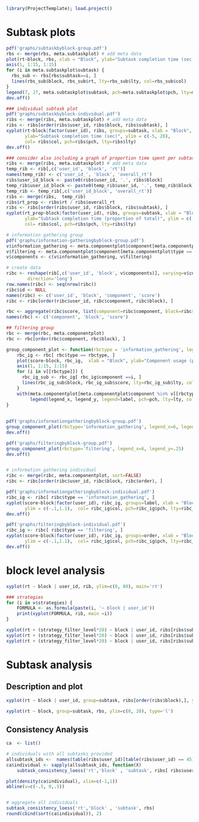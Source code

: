 ```r
library(ProjectTemplate); load.project()
```

# Subtask plots
```r
pdf('graphs/subtaskbyblock-group.pdf')
rbs <- merge(rbs, meta.subtaskplot) # add meta data
plot(rt~block, rbs, xlab = "Block", ylab="Subtask completion time (sec)", ylim=c(0, 28), las=1, pch=rbs$pch, col=rbs$col)
axis(1, 1:15, 1:15)
for (i in meta.subtaskplot$subtask) { 
  rbs_sub <- rbs[rbs$subtask==i, ]
  lines(rbs_sub$block, rbs_sub$rt, lty=rbs_sub$lty, col=rbs_sub$col)
} 
legend(7, 27, meta.subtaskplot$subtask, pch=meta.subtaskplot$pch, lty=meta.subtaskplot$lty, col=meta.subtaskplot$col)
dev.off()
```

```r
### individual subtask plot
pdf('graphs/subtaskbyblock-individual.pdf')
ribs <- merge(ribs, meta.subtaskplot) # add meta data
ribs <- ribs[order(ribs$user_id, ribs$block, ribs$subtask), ]
xyplot(rt~block|factor(user_id), ribs, groups=subtask, xlab = "Block", type='b', 
       ylab="Subtask completion time (sec)", ylim = c(-5, 28), 
       col= ribs$col, pch=ribs$pch, lty=ribs$lty)
dev.off()

### consider also including a graph of proportion time spent per subtask over individual and block
ribs <- merge(ribs, meta.subtaskplot) # add meta data
temp_rib <- rib[,c('user_id', 'block', 'rt')]
names(temp_rib) <- c('user_id_', 'block', 'overall_rt')
ribs$user_id_block <- paste0(ribs$user_id, '.', ribs$block)
temp_rib$user_id_block <- paste0(temp_rib$user_id, '.', temp_rib$block)
temp_rib <- temp_rib[,c('user_id_block', 'overall_rt')]
ribs <- merge(ribs,  temp_rib)
ribs$rt_prop <- ribs$rt / ribs$overall_rt 
ribs <- ribs[order(ribs$user_id, ribs$block, ribs$subtask), ]
xyplot(rt_prop~block|factor(user_id), ribs, groups=subtask, xlab = "Block", type='b', 
       ylab="Subtask completion time (proportion of total)", ylim = c(-0.1,1.1), 
       col= ribs$col, pch=ribs$pch, lty=ribs$lty)

```


```r
# information gathering group
pdf('graphs/information-gatheringbyblock-group.pdf')
v$information_gathering <- meta.componentplot$component[meta.componentplot$type == "information_gathering"]
v$filtering <- meta.componentplot$component[meta.componentplot$type == "filtering"]
v$components <- c(v$information_gathering, v$filtering)

# create data
ribc <- reshape(rib[,c('user_id', 'block', v$components)], varying=v$components, v.names='score', times=v$components,
        direction='long')
row.names(ribc) <- seq(nrow(ribc))
ribc$id <- NULL
names(ribc) <- c('user_id', 'block', 'component', 'score')
ribc <- ribc[order(ribc$user_id, ribc$component, ribc$block), ]

rbc <- aggregate(ribc$score, list(component=ribc$component, block=ribc$block), mean)
names(rbc) <- c('component', 'block', 'score')

## filtering group
rbc <- merge(rbc, meta.componentplot)
rbc <- rbc[order(rbc$component, rbc$block), ]

group_component_plot <- function(rbctype = 'information_gathering', legend_x=6, legend_y=1) {
    rbc_ig <- rbc[ rbc$type == rbctype, ]
    plot(score~block, rbc_ig,  xlab = "Block", ylab="Component usage (proportion of trials)", ylim=c(0, 1), las=1, pch=rbc_ig$pch, col=rbc_ig$col)
    axis(1, 1:15, 1:15)
    for (i in v[[rbctype]]) {
      rbc_ig_sub <- rbc_ig[ rbc_ig$component ==i, ]
      lines(rbc_ig_sub$block, rbc_ig_sub$score, lty=rbc_ig_sub$lty, col=rbc_ig_sub$col)
    }           
    with(meta.componentplot[meta.componentplot$component %in% v[[rbctype]], ], 
         legend(legend_x, legend_y, legend=label, pch=pch, lty=lty, col=col))
}
    
    
pdf('graphs/informationgatheringbyblock-group.pdf')
group_component_plot(rbctype='information_gathering', legend_x=6, legend_y=1)
dev.off()

pdf('graphs/filteringbyblock-group.pdf')
group_component_plot(rbctype='filtering', legend_x=6, legend_y=.25)
dev.off()


# information gathering individual
ribc <- merge(ribc, meta.componentplot, sort=FALSE)
ribc <- ribc[order(ribc$user_id, ribc$block, ribc$order), ]

pdf('graphs/informationgatheringbyblock-individual.pdf')
ribc_ig <- ribc[ ribc$type == 'information_gathering', ]
xyplot(score~block|factor(user_id), ribc_ig, groups=label, xlab = "Block", type='b', ylab="Component usage (proportion of trials)", 
       ylim = c(-.1,1.1),  col= ribc_ig$col, pch=ribc_ig$pch, lty=ribc_ig$lty)
dev.off()

pdf('graphs/filteringbyblock-individual.pdf')
ribc_ig <- ribc[ ribc$type == 'filtering', ]
xyplot(score~block|factor(user_id), ribc_ig, groups=order, xlab = "Block", type='b', ylab="Component usage (proportion of trials)", 
       ylim = c(-.1,1.1),  col= ribc_ig$col, pch=ribc_ig$pch, lty=ribc_ig$lty)
dev.off()

```


# block level analysis
```r
xyplot(rt ~ block | user_id, rib, ylim=c(0, 80), main='rt')

### strategies
for (i in v$strategies) {
    FORMULA <- as.formula(paste(i, '~ block | user_id'))
    print(xyplot(FORMULA, rib, main =i))
}

xyplot(rt + (strategy_filter_level*20) ~ block | user_id, ribs[ribs$subtask == 'timetableuse', ], main ='strategy_filter_level')
xyplot(rt + (strategy_filter_level*20) ~ block | user_id, ribs[ribs$subtask == 'filtering', ], main ='strategy_filter_level')
xyplot(rt + (strategy_filter_level*20) ~ block | user_id, ribs[ribs$subtask == 'informationgathering', ], main ='strategy_filter_level')
```


# Subtask analysis
## Description and plot
```r
xyplot(rt ~ block | user_id, group=subtask, ribs[order(ribs$block),], ylim=c(-1, 20), type='l')

xyplot(rt ~ block, group=subtask, rbs, ylim=c(0, 20), type='l')
```


## Consistency Analysis
```r
ca  <- list()

# individuals with all subtasks provided
allsubtask_ids <-  names(table(ribs$user_id)[table(ribs$user_id) == 45])
ca$individual <- sapply(allsubtask_ids, function(X)  
    subtask_consistency_loess('rt','block' , 'subtask', ribs[ ribs$user_id == X, ]))

plot(density(ca$individual), xlim=c(-1,1))
abline(v=c(-.5, 0,.5))


# aggregate all individuals
subtask_consistency_loess('rt','block' , 'subtask', rbs)
round(cbind(sort(ca$individual)), 2)
```


